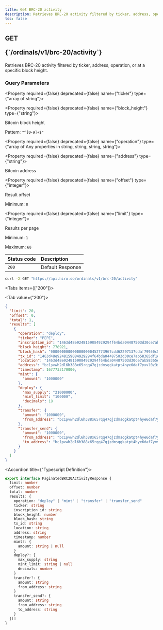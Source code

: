 ```yaml
---
title: Get BRC-20 activity
description: Retrieves BRC-20 activity filtered by ticker, address, operation, or at a specific block height
toc: false
---
```



<Root>

<API>

<div className="flex-1">

<h2 className="not-prose mb-2 inline-flex items-center gap-3 font-mono">
  <div className="rounded-lg border px-1 py-0.5 text-xs font-medium border-green-400/50 bg-green-400/20 text-green-600 dark:text-green-400">
    GET
  </div>
  <p className="text-xs break-words overflow-hidden w-[95%]">{`/ordinals/v1/brc-20/activity`}</p>
</h2>

Retrieves BRC-20 activity filtered by ticker, address, operation, or at a specific block height.

### Query Parameters

<Property required={false} deprecated={false} name={"ticker"} type={"array of string"}>

</Property>

<Property required={false} deprecated={false} name={"block_height"} type={"string"}>

Bitcoin block height

<span>Pattern: `"^[0-9]+$"`</span>

</Property>

<Property required={false} deprecated={false} name={"operation"} type={"array of Any properties in string, string, string, string"}>

</Property>

<Property required={false} deprecated={false} name={"address"} type={"string"}>

Bitcoin address

</Property>

<Property required={false} deprecated={false} name={"offset"} type={"integer"}>

Result offset

<span>Minimum: `0`</span>

</Property>

<Property required={false} deprecated={false} name={"limit"} type={"integer"}>

Results per page

<span>Minimum: `1`</span>

<span>Maximum: `60`</span>

</Property>

| Status code | Description      |
| :---------- | :--------------- |
| `200`       | Default Response |

</div>

<APIExample>

```bash title="curl"
curl -X GET "https://api.hiro.so/ordinals/v1/brc-20/activity"
```

<Tabs items={["200"]}>

<Tab value={"200"}>

```json title="Example Response"
{
  "limit": 20,
  "offset": 0,
  "total": 1,
  "results": [
    {
      "operation": "deploy",
      "ticker": "PEPE",
      "inscription_id": "1463d48e9248159084929294f64bda04487503d30ce7ab58365df1dc6fd58218i0",
      "block_height": 778921,
      "block_hash": "0000000000000000000452773967cdd62297137cdaf79950c5e8bb0c62075133",
      "tx_id": "1463d48e9248159084929294f64bda04487503d30ce7ab58365df1dc6fd58218",
      "location": "1463d48e9248159084929294f64bda04487503d30ce7ab58365df1dc6fd58218:0:0",
      "address": "bc1pvwh2dl6h388x65rqq47qjzdmsqgkatpt4hye6daf7yxvl0z3xjgq247aq8",
      "timestamp": 1677733170000,
      "mint": {
        "amount": "1000000"
      },
      "deploy": {
        "max_supply": "21000000",
        "mint_limit": "100000",
        "decimals": 18
      },
      "transfer": {
        "amount": "1000000",
        "from_address": "bc1pvwh2dl6h388x65rqq47qjzdmsqgkatpt4hye6daf7yxvl0z3xjgq247aq8"
      },
      "transfer_send": {
        "amount": "1000000",
        "from_address": "bc1pvwh2dl6h388x65rqq47qjzdmsqgkatpt4hye6daf7yxvl0z3xjgq247aq8",
        "to_address": "bc1pvwh2dl6h388x65rqq47qjzdmsqgkatpt4hye6daf7yxvl0z3xjgq247aq8"
      }
    }
  ]
}
```

<Accordions>

<Accordion title={"Typescript Definition"}>

```ts
export interface PaginatedBRC20ActivityResponse {
  limit: number
  offset: number
  total: number
  results: {
    operation: "deploy" | "mint" | "transfer" | "transfer_send"
    ticker: string
    inscription_id: string
    block_height: number
    block_hash: string
    tx_id: string
    location: string
    address: string
    timestamp: number
    mint?: {
      amount: string | null
    }
    deploy?: {
      max_supply: string
      mint_limit: string | null
      decimals: number
    }
    transfer?: {
      amount: string
      from_address: string
    }
    transfer_send?: {
      amount: string
      from_address: string
      to_address: string
    }
  }[]
}
```

</Accordion>

</Accordions>

</Tab>

</Tabs>

</APIExample>

</API>

</Root>
